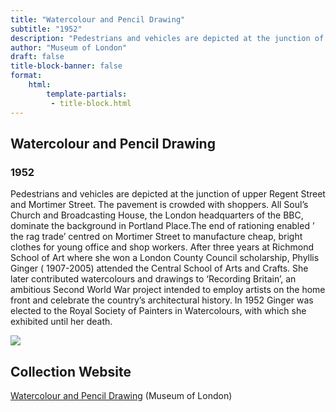 ```yaml
---
title: "Watercolour and Pencil Drawing"
subtitle: "1952"
description: "Pedestrians and vehicles are depicted at the junction of upper Regent Street and Mortimer Street. The pavement is crowded with shoppers. All Soul's Church and Broadcasting House, the London headquarters of the BBC, dominate the background in Portland Place.The end of rationing enabled ' the rag trade' centred on Mortimer Street to manufacture cheap, bright clothes for young office and shop workers. After three years at Richmond School of Art where she won a London County Council scholarship, Phyllis Ginger ( 1907-2005) attended the Central School of Arts and Crafts. She later contributed watercolours and drawings to 'Recording Britain', an ambitious Second World War project intended to employ artists on the home front and celebrate the country's architectural history. In 1952 Ginger was elected to the Royal Society of Painters in Watercolours, with which she exhibited until her death."
author: "Museum of London"
draft: false
title-block-banner: false
format:
    html:
        template-partials:
         - title-block.html
---
```

## Watercolour and Pencil Drawing
### 1952
Pedestrians and vehicles are depicted at the junction of upper Regent Street and Mortimer Street. The pavement is crowded with shoppers. All Soul's Church and Broadcasting House, the London headquarters of the BBC, dominate the background in Portland Place.The end of rationing enabled ' the rag trade' centred on Mortimer Street to manufacture cheap, bright clothes for young office and shop workers. After three years at Richmond School of Art where she won a London County Council scholarship, Phyllis Ginger ( 1907-2005) attended the Central School of Arts and Crafts. She later contributed watercolours and drawings to 'Recording Britain', an ambitious Second World War project intended to employ artists on the home front and celebrate the country's architectural history. In 1952 Ginger was elected to the Royal Society of Painters in Watercolours, with which she exhibited until her death.

::: {.column-margin}
<img src="/full/400,/0/default.jpg">

:::

## Collection Website
<a href="https://collections.museumoflondon.org.uk/online/object/93419.html"/>Watercolour and Pencil Drawing</a> (Museum of London)
